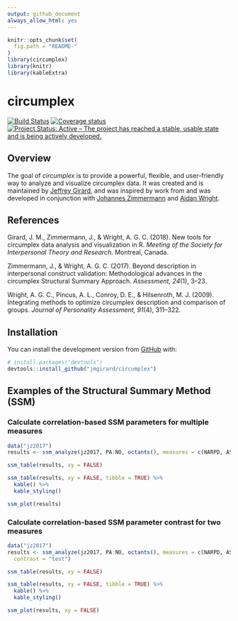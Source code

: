 ```yaml
---
output: github_document
always_allow_html: yes
---
```


<!-- README.md is generated from README.Rmd. Please edit that file -->

```r
knitr::opts_chunk$set(
  fig.path = "README-"
)
library(circumplex)
library(knitr)
library(kableExtra)
```

# circumplex

[![Build Status](https://travis-ci.org/jmgirard/circumplex.svg?branch=master)](https://travis-ci.org/jmgirard/circumplex) [![Coverage status](https://codecov.io/gh/jmgirard/circumplex/branch/master/graph/badge.svg)](https://codecov.io/github/jmgirard/circumplex?branch=master) [![Project Status: Active – The project has reached a stable, usable state and is being actively developed.](http://www.repostatus.org/badges/latest/active.svg)](http://www.repostatus.org/#active)

## Overview

The goal of *circumplex* is to provide a powerful, flexible, and user-friendly way to analyze and visualize circumplex data. It was created and is maintained by [Jeffrey Girard](https://jmgirard.com/), and was inspired by work from and was developed in conjunction with [Johannes Zimmermann](https://psychologische-hochschule.de/prof-dr-johannes-zimmermann/) and [Aidan Wright](https://personalityprocesses.com/).

## References

Girard, J. M., Zimmermann, J., & Wright, A. G. C. (2018). New tools for circumplex data analysis and visualization in R. _Meeting of the Society for Interpersonal Theory and Research._ Montreal, Canada.

Zimmermann, J., & Wright, A. G. C. (2017). Beyond description in interpersonal construct validation: Methodological advances in the circumplex Structural Summary Approach. _Assessment, 24_(1), 3–23.

Wright, A. G. C., Pincus, A. L., Conroy, D. E., & Hilsenroth, M. J. (2009). Integrating methods to optimize circumplex description and comparison of groups. _Journal of Personality Assessment, 91_(4), 311–322.

## Installation

You can install the development version from [GitHub](https://github.com/) with:

``` r
# install.packages("devtools")
devtools::install_github("jmgirard/circumplex")
```

## Examples of the Structural Summary Method (SSM)

### Calculate correlation-based SSM parameters for multiple measures
```r
data("jz2017")
results <- ssm_analyze(jz2017, PA:NO, octants(), measures = c(NARPD, ASPD))
```

``` r
ssm_table(results, xy = FALSE)
```
```r
ssm_table(results, xy = FALSE, tibble = TRUE) %>% 
  kable() %>% 
  kable_styling()
```

```r
ssm_plot(results)
```

### Calculate correlation-based SSM parameter contrast for two measures
```r
data("jz2017")
results <- ssm_analyze(jz2017, PA:NO, octants(), measures = c(NARPD, ASPD),
  contrast = "test")
```

``` r
ssm_table(results, xy = FALSE)
```
```r
ssm_table(results, xy = FALSE, tibble = TRUE) %>% 
  kable() %>% 
  kable_styling()
```

```r
ssm_plot(results, xy = FALSE)
```
